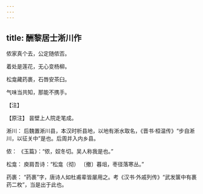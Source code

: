 ```yaml
---
---
---
```

title: 酬黎居士淅川作
---




侬家真个去，公定随侬否。

着处是莲花，无心变杨柳。

松龛藏药裹，石唇安茶臼。

气味当共知，那能不携手。

【注】

【原注】 昙壁上人院走笔成。

淅川： 后魏置淅川县，本汉时析县地，以地有淅水取名，《晋书·桓温传》“步自淅川，以征关中”是也。后周并入内乡县。

侬： 《玉篇》：“侬，奴冬切。吴人称我是也。”

松龛： 庾肩吾诗：“松龛（彻） 〔撤〕暮俎，枣径落寒丛。”

药裹： “药裹”字，唐诗人如杜甫辈皆屡用之。考《汉书·外戚列传》“武发箧中有裹药二枚”，当是出于此也。